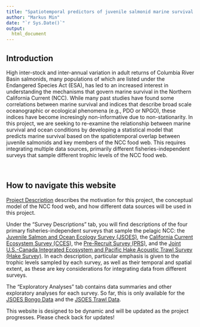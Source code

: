 ```yaml
---
title: "Spatiotemporal predictors of juvenile salmonid marine survival in the Northern California Current"
author: "Markus Min"
date: "`r Sys.Date()`"
output:
  html_document
---
```


## Introduction

High inter-stock and inter-annual variation in adult returns of Columbia River Basin salmonids, many populations of which are listed under the Endangered Species Act (ESA), has led to an increased interest in understanding the mechanisms that govern marine survival in the Northern California Current (NCC). While many past studies have found some correlations between marine survival and indices that describe broad scale oceanographic or ecological phenomena (e.g., PDO or NPGO), these indices have become incresingly non-informative due to non-stationarity. In this project, we are seeking to re-examine the relationship between marine survival and ocean conditions by developing a statistical model that predicts marine survival based on the spatiotemporal overlap between juvenile salmonids and key members of the NCC food web. This requires integrating multiple data sources, primarily different fisheries-independent surveys that sample different trophic levels of the NCC food web.

<br>

## How to navigate this website

[Project Description](https://markusmin.github.io/JSOES-SDM/project_description.html) describes the motivation for this project, the conceptual model of the NCC food web, and how different data sources will be used in this project. 


Under the "Survey Descriptions" tab, you will find descriptions of the four primary fisheries-independent surveys that sample the pelagic NCC: the [Juvenile Salmon and Ocean Ecology Survey (JSOES)](https://markusmin.github.io/JSOES-SDM/jsoes_survey_description.html), the [California Current Ecosystem Survey (CCES)](https://markusmin.github.io/JSOES-SDM/CCES_survey_description.html), the [Pre-Recruit Survey (PRS)](https://markusmin.github.io/JSOES-SDM/PRS_survey_description.html), and the [Joint U.S.-Canada Integrated Ecosystem and Pacific Hake Acoustic Trawl Survey (Hake Survey)](https://markusmin.github.io/JSOES-SDM/hake_survey_description.html). In each description, particular emphasis is given to the trophic levels sampled by each survey, as well as their temporal and spatial extent, as these are key considerations for integrating data from different surveys.


The "Exploratory Analyses" tab contains data summaries and other exploratory analyses for each survey. So far, this is only available for the [JSOES Bongo Data](https://markusmin.github.io/JSOES-SDM/bongo_exploratory.html) and the [JSOES Trawl Data](https://markusmin.github.io/JSOES-SDM/jsoes_trawl_exploratory.html).


This website is designed to be dynamic and will be updated as the project progresses. Please check back for updates!


